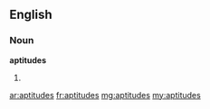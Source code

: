 ==English==

===Noun===
'''aptitudes'''

# {{plural of|[[aptitude]]}}

[[ar:aptitudes]]
[[fr:aptitudes]]
[[mg:aptitudes]]
[[my:aptitudes]]